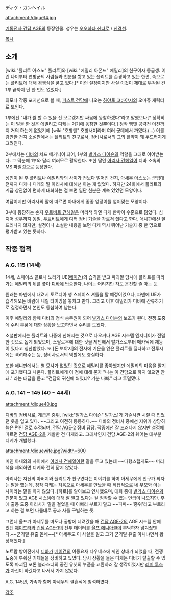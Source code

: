 ディケ・ガンヘイル

attachment:/dique14.jpg

[[기동전사 건담 AGE]]의 등장인물. 성우는 [[오오하타 신타로]] / [[신경선]].

[[목차]]

== 소개 ==
[wiki:"플리트 아스노" 플리트]와 [wiki:"에밀리 아몬드" 에밀리]의 친구이자 동급생. 어린 나이부터 연방군의 사람들과 친분을 쌓고 있는 플리트를 존경하고 있는 한편, 속으로는 플리트에 대해 경쟁심을 품고 있다.[* 이런 설정이지만 사실 이것이 제대로 부각된 건 1부 끝까지 단 한 번도 없었다.]

외모나 작중 포지션으로 볼 때, [[퍼스트 건담]]에 나오는 [[하야토 코바야시]]의 오마쥬 캐릭터로 보인다.

1부에선 "내가 뭘 할 수 있을 진 모르겠지만 싸움에 동참하겠다"라고 말했으나[* 정확히는 이 말을 한 것은 에밀리고 디케는 거기에 동참한 것뿐이다.] 정작 앰뱃 공략전 이전까지 거의 하는게 없었기에 [wiki:"호빵맨" 호빵새X]라며 여러 군데에서 까였다.(…) 이를 감안한 건지 소설판에서는 플리트의 친구로서, 정비사로서의 그의 활약이 꽤 두드러지게 그려진다.

2부에서는 [[디바]]의 치프 메카닉이 되어, 1부의 [[발가스 다이슨]]의 역할을 그대로 이어받는다. 그 덕분에 1부와 달리 여러모로 활약한다. 또한 딸인 [[아리사 건헤일]]이 디바 소속의 MS 파일럿으로 등장한다.

성인이 된 후 플리트나 에밀리와의 사이가 전보다 멀어진 건지, [[아세무 아스노]]는 군입대 전까지 디케나 디케의 딸 아리사에 대해선 아는 게 없었다. 하지만 24화에서 플리트와 계급 상관없이 편하게 대화하는 걸 보면 일단 친분은 계속 있었던 모양이다.

여담이지만 아리사의 말에 따르면 아내에게 종종 엉덩이를 얻어맞는 모양이다.

3부에 등장하는 손자 [[우트비트 건헤일]]은 머리색 외엔 디케 판박이 수준으로 닮았다. 심지어 성우까지 동일. 우트비트에게 여러 정비 기술을 가르쳐 줬다고 한다. 애니판에선 잘 드러나지 않지만, 설정이나 소설판 내용을 보면 디케 역시 뛰어난 기술자 중 한 명으로 평가받고 있는 듯하다.

== 작중 행적 ==
=== A.G. 115 (14세) ===
14세, 스페이스 콜로니 노라가 UE([[베이건]])의 습격을 받고 파괴될 당시에 플리트를 따라가는 에밀리의 뒤를 쫓아 [[디바]]에 탑승한다. 나이는 어리지만 차도 운전할 줄 아는 듯.

원래는 파덴에서 내려서 토르디아 행 스페이스 셔틀을 탈 예정이었으나, 파덴에 UE가 습격해오는 바람에 내릴 타이밍을 놓치고 만다. 그리고 이후 에밀리가 디바에 잔류하기로 결정하면서 본인도 동참하여 남는다.

이후 에밀리와 함께 디바의 정식 승무원이 되어 [[발가스 다이슨]]의 보조가 된다. 전쟁 도중에 수리 부품에 대한 상황을 보고하면서 수리를 도왔다.

소설판에서는 플리트와 나중에 친해지는 것으로 나오거나 AGE 시스템 엔지니어가 전멸한 것으로 돕게 되었으며, 스팔로우에 대한 것을 제안해서 발가스로부터 메카닉에 재능이 있다고 칭찬받았다. 또 [돈 보야지]의 전사에 기운을 잃은 플리트를 질타하고 전투시에는 격려해주는 등, 정비사로서의 역할에도 충실하다.

또한 애니판에서는 별 묘사가 없었던 것으로 에밀리를 좋아했지만 에밀리의 마음을 알기에 포기했다고 나온다. 플리트에게 이 점에 대해 묻자 "나는 이 건담으로 하지 않으면 안 돼." 라는 대답을 듣고 "건담의 귀신에 씌였냐? 기분 나빠." 라고 투덜댔다.

=== A.G. 141 ~ 145 (40 ~ 44세) ===
attachment:/dique40.jpg

[[디바]]의 정비사로, 계급은 [[중위]]. [wiki:"발가스 다이슨" 발가스]가 기술사관 시절 때 입었던 옷을 입고 있다. ~~그리고 여전히 통통하다.~~ 디바의 정비사 중에선 지위가 상당히 높은 편인 걸로 추정되며, [[건담 AGE-2]] 정비 담당. 작중에선 잘 드러나지 않지만 설정에 따르면 [[건담 AGE-2]]을 개발한 건 디케라고. 그래서인지 건담 AGE-2의 웨어는 대부분 디케가 개발했다.

attachment:/diquewife.jpg?width=600

미인 아내와의 사이에서 [[아리사 건헤일]]이란 딸을 두고 있는데 ~~다행스럽게도~~ 머리색을 제외하면 디케와 전혀 닮지 않았다.

아리사는 자신의 아버지와 플리트가 친구였다는 이야기를 하며 아세무에게 친구가 되자는 말을 했는데, 정작 디케는 처음으로 아세무를 만났을 때 직접적으로 네 부모와 아는 사이라는 말을 하지 않았다. [하로]를 알아보고 인사했으며, 대화 중에 [[발가스 다이슨]]과 친분이 있고 AGE 시스템에 대해 잘 알고 있다는 걸 짐작할 수 있는 언급이 나오지만. 후에 출동 도중 아리사가 말을 걸었을 때 아빠라 부르지 말고 ~~파파~~'중위'라고 부르라고 하는 걸 보면 나름대로 공과 사를 구별하는 듯. 

그런데 울프가 아세무를 마도나 공방에 데려갔을 때 [[건담 AGE-2]]의 AGE 시스템 안에 있던 [[제이드라]]와 [[건담 AGE-1]]의 전투 데이터를 [[울프 에니아클]]이 부탁하자 넘겨줬댄다.~~군기밀 유출 돋네~~[* 아세무도 이 사실을 알고 그거 군기밀 유출 아니냐면서 황당해했다.]

노트람 방어전에서 [[디바]]가 [[베이건]]의 이동요새 다우네스에 끼인 상태가 되었을 때, 전쟁 도중에 부숴진 기체들을 정비하고 있었다. 당시 상황을 들은 디케는 디바가 탈출할 수 있도록 파괴된 포톤 블라스터의 공진 유닛의 부품을 교환하러 갈 생각이었지만 [[레미 루스]]가 자신이 하겠다고 나서서 가지 않았다.
 
A.G. 145년, 가족과 함께 아세무의 결혼식에 참석하였다.

[[각주]]
